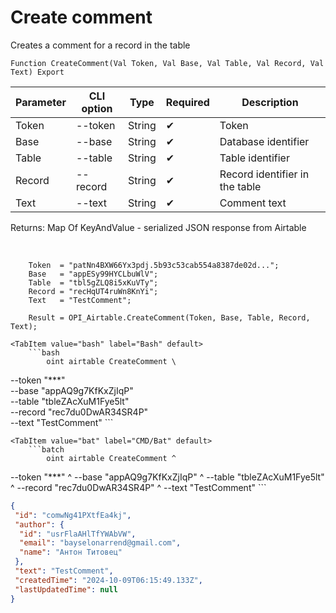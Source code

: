 ﻿---
sidebar_position: 2
---


# Create comment
 Creates a comment for a record in the table



`Function CreateComment(Val Token, Val Base, Val Table, Val Record, Val Text) Export`

  | Parameter | CLI option | Type | Required | Description |
  |-|-|-|-|-|
  | Token | --token | String | &#x2714; | Token |
  | Base | --base | String | &#x2714; | Database identifier |
  | Table | --table | String | &#x2714; | Table identifier |
  | Record | --record | String | &#x2714; | Record identifier in the table |
  | Text | --text | String | &#x2714; | Comment text |

  
  Returns:  Map Of KeyAndValue - serialized JSON response from Airtable

<br/>




```bsl title="1C:Enterprise/OneScript code example"
    Token  = "patNn4BXW66Yx3pdj.5b93c53cab554a8387de02d...";
    Base   = "appESy99HYCLbuWlV";
    Table  = "tbl5gZLQ8i5xKuVTy";
    Record = "recHqUT4ruWn8KnYi";
    Text   = "TestComment";

    Result = OPI_Airtable.CreateComment(Token, Base, Table, Record, Text);
```
 

 <Tabs>
  
    <TabItem value="bash" label="Bash" default>
        ```bash
            oint airtable CreateComment \
 --token "***" \
 --base "appAQ9g7KfKxZjIqP" \
 --table "tbleZAcXuM1Fye5lt" \
 --record "rec7du0DwAR34SR4P" \
 --text "TestComment"
        ```
    </TabItem>
  
    <TabItem value="bat" label="CMD/Bat" default>
        ```batch
            oint airtable CreateComment ^
 --token "***" ^
 --base "appAQ9g7KfKxZjIqP" ^
 --table "tbleZAcXuM1Fye5lt" ^
 --record "rec7du0DwAR34SR4P" ^
 --text "TestComment"
        ```
    </TabItem>
</Tabs>


```json title="Result"
{
 "id": "comwNg41PXtfEa4kj",
 "author": {
  "id": "usrFlaAHlTfYWAbVW",
  "email": "bayselonarrend@gmail.com",
  "name": "Антон Титовец"
 },
 "text": "TestComment",
 "createdTime": "2024-10-09T06:15:49.133Z",
 "lastUpdatedTime": null
}
```
